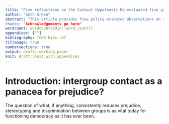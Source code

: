 ```yaml
---
title: "Five reflections on the Contact Hypothesis Re-evaluated five years later"
author: "Seth Green"
abstract: "This article provides five policy-oriented observations on the state of contact hypothesis research five years after the publication of 'The Contact Hypothesis Re-evaluated'. I argue that that paper's overall assessment that contact 'typically works', but with significant caveats regarding ...some other stuff
thanks: "Acknowledgements go here"
wordcount: wordcountaddin::word_count()
appendices: [""]
bibliography: TCHR-bibs.ref
titlepage: true
numbersections: true
output: draft::working_paper
knit: draft::knit_with_appendices
---
```


# Introduction: intergroup contact as a panacea for prejudice? 
The question of what, if anything, consistently reduces prejudice, stereotyping and discrimination between groups is as vital today for functioning democracy as it has ever been. 



